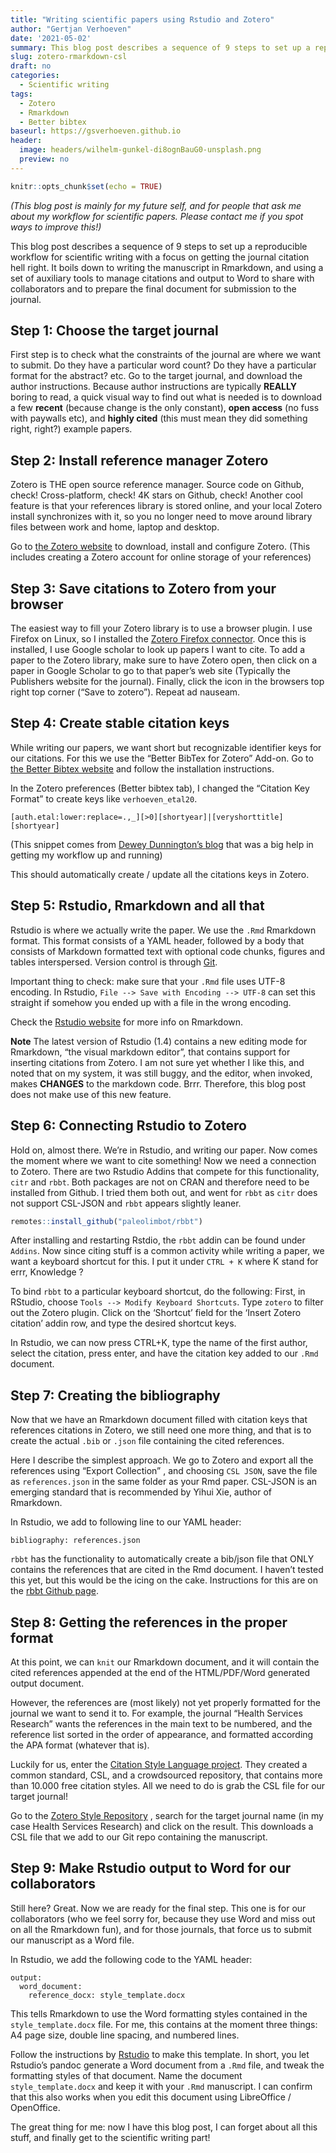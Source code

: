 ```yaml
---
title: "Writing scientific papers using Rstudio and Zotero"
author: "Gertjan Verhoeven"
date: '2021-05-02'
summary: This blog post describes a sequence of 9 steps to set up a reproducible workflow for scientific writing based on open-source tooling. It boils down to writing the manuscript in Rmarkdown, and using a set of auxiliary tools to manage citations and output to Word to share with collaborators and to prepare the final document for submission to the journal.
slug: zotero-rmarkdown-csl
draft: no
categories: 
  - Scientific writing
tags:
  - Zotero
  - Rmarkdown
  - Better bibtex
baseurl: https://gsverhoeven.github.io
header:
  image: headers/wilhelm-gunkel-di8ognBauG0-unsplash.png
  preview: no
---
```



```r
knitr::opts_chunk$set(echo = TRUE)
```

*(This blog post is mainly for my future self, and for people that ask me about my workflow for scientific papers. Please contact me if you spot ways to improve this!)*

This blog post describes a sequence of 9 steps to set up a reproducible workflow for scientific writing with a focus on getting the journal citation hell right. It boils down to writing the manuscript in Rmarkdown, and using a set of auxiliary tools to manage citations and output to Word to share with collaborators and to prepare the final document for submission to the journal.

## Step 1: Choose the target journal

First step is to check what the constraints of the journal are where we want to submit.
Do they have a particular word count? Do they have a particular format for the abstract? etc.
Go to the target journal, and download the author instructions.
Because author instructions are typically **REALLY** boring to read, a quick visual way to find out what is needed is to download a few **recent** (because change is the only constant), **open access** (no fuss with paywalls etc), and **highly cited** (this must mean they did something right, right?) example papers.

## Step 2: Install reference manager Zotero

Zotero is THE open source reference manager.
Source code on Github, check! Cross-platform, check! 4K stars on Github, check!
Another cool feature is that your references library is stored online, and your local Zotero install synchronizes with it, so you no longer need to move around library files between work and home, laptop and desktop.

Go to [the Zotero website](https://zotero.org) to download, install and configure Zotero.
(This includes creating a Zotero account for online storage of your references)

## Step 3: Save citations to Zotero from your browser

The easiest way to fill your Zotero library is to use a browser plugin.
I use Firefox on Linux, so I installed the [Zotero Firefox connector](https://www.zotero.org/download/).
Once this is installed, I use Google scholar to look up papers I want to cite.
To add a paper to the Zotero library, make sure to have Zotero open, then click on a paper in Google Scholar to go to that paper's web site (Typically the Publishers website for the journal).
Finally, click the icon in the browsers top right top corner ("Save to zotero").
Repeat ad nauseam.

## Step 4: Create stable citation keys

While writing our papers, we want short but recognizable identifier keys for our citations.
For this we use the "Better BibTex for Zotero" Add-on.
Go to [the Better Bibtex website](https://retorque.re/zotero-better-bibtex/installation/) and follow the installation instructions.

In the Zotero preferences (Better bibtex tab), I changed the "Citation Key Format" to create keys like `verhoeven_etal20`.

    [auth.etal:lower:replace=.,_][>0][shortyear]|[veryshorttitle][shortyear]

(This snippet comes from [Dewey Dunnington's blog](https://fishandwhistle.net/post/2020/getting-started-zotero-better-bibtex-rmarkdown/) that was a big help in getting my workflow up and running)

This should automatically create / update all the citations keys in Zotero.

## Step 5: Rstudio, Rmarkdown and all that

Rstudio is where we actually write the paper.
We use the `.Rmd` Rmarkdown format.
This format consists of a YAML header, followed by a body that consists of Markdown formatted text with optional code chunks, figures and tables interspersed.
Version control is through [Git](https://git-scm.com/book/en/v2/Getting-Started-About-Version-Control).

Important thing to check: make sure that your `.Rmd` file uses UTF-8 encoding.
In Rstudio, `File --> Save with Encoding --> UTF-8` can set this straight if somehow you ended up with a file in the wrong encoding.

Check the [Rstudio website](https://rmarkdown.rstudio.com/authoring_quick_tour.html) for more info on Rmarkdown.

**Note** The latest version of Rstudio (1.4) contains a new editing mode for Rmarkdown, "the visual markdown editor", that contains support for inserting citations from Zotero. I am not sure yet whether I like this, and noted that on my system, it was still buggy, and the editor, when invoked, makes **CHANGES** to the markdown code. Brrr. Therefore, this blog post does not make use of this new feature.

## Step 6: Connecting Rstudio to Zotero

Hold on, almost there. We're in Rstudio, and writing our paper.
Now comes the moment where we want to cite something! 
Now we need a connection to Zotero. There are two Rstudio Addins that compete for this functionality, `citr` and `rbbt`.
Both packages are not on CRAN and therefore need to be installed from Github. 
I tried them both out, and went for `rbbt` as `citr` does not support CSL-JSON and `rbbt` appears slightly leaner.

```r
remotes::install_github("paleolimbot/rbbt")
```

After installing and restarting Rstdio, the `rbbt` addin can be found under `Addins`.
Now since citing stuff is a common activity while writing a paper, we want a keyboard shortcut for this.
I put it under `CTRL + K` where K stand for errr, Knowledge ?

To bind `rbbt` to a particular keyboard shortcut, do the following:
First, in RStudio, choose `Tools --> Modify Keyboard Shortcuts`.
Type `zotero` to filter out the Zotero plugin.
Click on the 'Shortcut' field for the 'Insert Zotero citation' addin row, and type the desired shortcut keys.

In Rstudio, we can now press CTRL+K, type the name of the first author, select the citation, press enter, and have the citation key added to our `.Rmd` document.

## Step 7: Creating the bibliography

Now that we have an Rmarkdown document filled with citation keys that references citations in Zotero, we still need one more thing, and that is to create the actual `.bib` or `.json` file containing the cited references.

Here I describe the simplest approach.
We go to Zotero and export all the references using "Export Collection" , and choosing `CSL JSON`, save the file as `references.json` in the same folder as your Rmd paper.
CSL-JSON is an emerging standard that is recommended by Yihui Xie, author of Rmarkdown.

In Rstudio, we add to following line to our YAML header:

```
bibliography: references.json
```

`rbbt` has the functionality to automatically create a bib/json file that ONLY contains the references that are cited in the Rmd document. I haven't tested this yet, but this would be the icing on the cake. Instructions for this are on the [rbbt Github page](https://github.com/paleolimbot/rbbt).

## Step 8: Getting the references in the proper format

At this point, we can `knit` our Rmarkdown document, and it will contain the cited references appended at the end of the HTML/PDF/Word generated output document.

However, the references are (most likely) not yet properly formatted for the journal we want to send it to.
For example, the journal "Health Services Research" wants the references in the main text to be numbered, and the reference list sorted in the order of appearance, and formatted according the APA format (whatever that is).

Luckily for us, enter the [Citation Style Language project](https://citationstyles.org/).
They created a common standard, CSL, and a crowdsourced repository, that contains more than 10.000 free citation styles.
All we need to do is grab the CSL file for our target journal!

Go to the [Zotero Style Repository](https://www.zotero.org/styles) , search for the target journal name (in my case Health Services Research) and click on the result. This downloads a CSL file that we add to our Git repo containing the manuscript.

## Step 9: Make Rstudio output to Word for our collaborators
Still here? Great. Now we are ready for the final step.
This one is for our collaborators (who we feel sorry for, because they use Word and miss out on all the Rmarkdown fun),  and for those journals, that force us to submit our manuscript as a Word file.

In Rstudio, we add the following code to the YAML header:

```
output:
  word_document:
    reference_docx: style_template.docx
```

This tells Rmarkdown to use the Word formatting styles contained in the `style_template.docx` file.
For me, this contains at the moment three things: A4 page size, double line spacing, and numbered lines.

Follow the instructions by [Rstudio](https://rmarkdown.rstudio.com/articles_docx.html) to make this template.
In short, you let Rstudio's pandoc generate a Word document from a `.Rmd` file, and tweak the formatting styles of that document. Name the document `style_template.docx` and keep it with your `.Rmd` manuscript.
I can confirm that this also works when you edit this document using LibreOffice / OpenOffice.

The great thing for me: now I have this blog post, I can forget about all this stuff, and finally get to the scientific writing part! 
